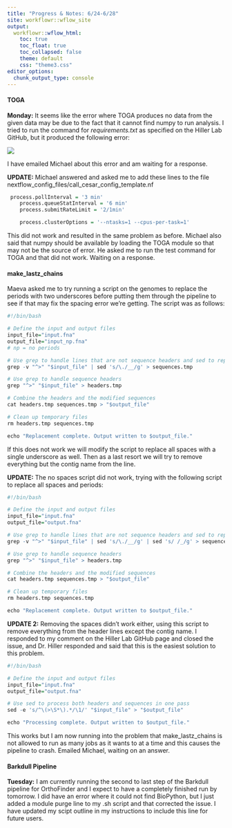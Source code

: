 ```yaml
---
title: "Progress & Notes: 6/24-6/28"
site: workflowr::wflow_site
output:
  workflowr::wflow_html:
    toc: true
    toc_float: true
    toc_collapsed: false
    theme: default
    css: "theme3.css"
editor_options:
  chunk_output_type: console
---
```


#### TOGA

**Monday:** It seems like the error where TOGA produces no data from the given data may be due to the fact that it cannot find numpy to run analysis. I tried to run the command for *requirements.txt* as specified on the Hiller Lab GitHub, but it produced the following error:


![](assets/error-no-numpy.png)

I have emailed Michael about this error and am waiting for a response.

**UPDATE:** Michael answered and asked me to add these lines to the file nextflow_config_files/call_cesar_config_template.nf

```r

 process.pollInterval = '3 min'
    process.queueStatInterval = '6 min'
    process.submitRateLimit = '2/1min'

    process.clusterOptions = '--ntasks=1 --cpus-per-task=1'


```

This did not work and resulted in the same problem as before. Michael also said that numpy should be available by loading the TOGA module so that may not be the source of error. He asked me to run the test command for TOGA and that did not work. Waiting on a response.

#### make_lastz_chains

Maeva asked me to try running a script on the genomes to replace the periods with two underscores before putting them through the pipeline to see if that may fix the spacing error we're getting. The script was as follows:

```r
#!/bin/bash

# Define the input and output files
input_file="input.fna"
output_file="input_np.fna"
# np = no periods

# Use grep to handle lines that are not sequence headers and sed to replace periods
grep -v "^>" "$input_file" | sed 's/\./__/g' > sequences.tmp

# Use grep to handle sequence headers
grep "^>" "$input_file" > headers.tmp

# Combine the headers and the modified sequences
cat headers.tmp sequences.tmp > "$output_file"

# Clean up temporary files
rm headers.tmp sequences.tmp

echo "Replacement complete. Output written to $output_file."
```

If this does not work we will modify the script to replace all spaces with a single underscore as well. Then as a last resort we will try to remove everything but the contig name from the line.

**UPDATE:** The no spaces script did not work, trying with the following script to replace all spaces and periods: 

```r

#!/bin/bash

# Define the input and output files
input_file="input.fna"
output_file="output.fna"

# Use grep to handle lines that are not sequence headers and sed to replace periods and spaces
grep -v "^>" "$input_file" | sed 's/\./__/g' | sed 's/ /_/g' > sequences.tmp

# Use grep to handle sequence headers
grep "^>" "$input_file" > headers.tmp

# Combine the headers and the modified sequences
cat headers.tmp sequences.tmp > "$output_file"

# Clean up temporary files
rm headers.tmp sequences.tmp

echo "Replacement complete. Output written to $output_file."


```

**UPDATE 2:** Removing the spaces didn't work either, using this script to remove everything from the header lines except the contig name. I responded to my comment on the Hiller Lab GitHub page and closed the issue, and Dr. Hiller responded and said that this is the easiest solution to this problem.

```r

#!/bin/bash

# Define the input and output files
input_file="input.fna"
output_file="output.fna"

# Use sed to process both headers and sequences in one pass
sed -e 's/^\(>\S*\).*/\1/' "$input_file" > "$output_file"

echo "Processing complete. Output written to $output_file."


```

This works but I am now running into the problem that make_lastz_chains is not allowed to run as many jobs as it wants to at a time and this causes the pipeline to crash. Emailed Michael, waiting on an answer.


#### Barkdull Pipeline
**Tuesday:** I am currently running the second to last step of the Barkdull pipeline for OrthoFinder and I expect to have a completely finished run by tomorrow. I did have an error where it could not find BioPython, but I just added a module purge line to my .sh script and that corrected the issue. I have updated my scipt outline in my instructions to include this line for future users.

